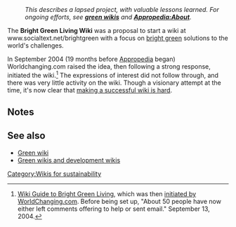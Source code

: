:''This describes a lapsed project, with valuable lessons learned. For ongoing efforts, see '''[[green wikis]]''' and '''[[Appropedia:About]]'''.''

The '''Bright Green Living Wiki''' was a proposal to start a wiki at www.socialtext.net/brightgreen with a focus on [[bright green]] solutions to the world's challenges.

In September 2004 (19 months before [[Appropedia]] began) Worldchanging.com raised the idea, then following a strong response, initiated the wiki.<ref>[http://www.worldchanging.com/archives/001206.html Wiki Guide to Bright Green Living], which was then [http://www.worldchanging.com/archives/001220.html initiated by WorldChanging.com]. Before being set up, "About 50 people have now either left comments offering to help or sent email." September 13, 2004.</ref> The expressions of interest did not follow through, and there was very little activity on the wiki. Though a visionary attempt at the time, it's now clear that [[making a successful wiki is hard]].

==Notes==
<small><references/></small>

== See also ==

* [[Green wiki]]
* [[Green wikis and development wikis]]

[[Category:Wikis for sustainability]]